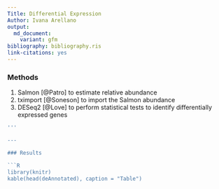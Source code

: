```yaml
---
Title: Differential Expression
Author: Ivana Arellano
output:
  md_document:
    variant: gfm
bibliography: bibliography.ris
link-citations: yes
---
```


### Methods

1. Salmon [@Patro] to estimate relative abundance
2. tximport [@Soneson] to import the Salmon abundance
3. DESeq2 [@Love] to perform statistical tests to identify differentially expressed genes

```R
'''

---

### Results

```R
library(knitr)
kable(head(deAnnotated), caption = "Table")
```
